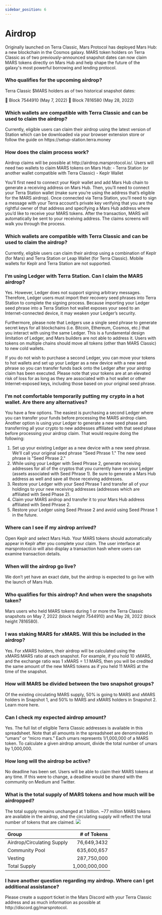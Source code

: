 ```yaml
---
sidebar_position: 6
---
```





# Airdrop

Originally launched on Terra Classic, Mars Protocol has deployed Mars Hub: a new blockchain in the Cosmos galaxy. MARS token holders on Terra Classic as of two previously-announced snapshot dates can now claim MARS tokens directly on Mars Hub and help shape the future of the galaxy's most powerful borrowing and lending protocol.

### Who qualifies for the upcoming airdrop? 

<Admonition type="info" title="">
Terra Classic $MARS holders as of two historical snapshot dates:

🔴 Block 7544910 (May 7, 2022)
🔴 Block 7816580 (May 28, 2022)
</Admonition>

### Which wallets are compatible with Terra Classic and can be used to claim the airdrop?

<Admonition type="info" title="">
Currently, eligible users can claim their airdrop using the latest version of Station which can be downloaded via your browser extension store or follow the guide on https://setup-station.terra.money
</Admonition>

### How does the claim process work?

<Admonition type="info" title="">
Airdrop claims will be possible at http://airdrop.marsprotocol.io/. Users will need two wallets to claim MARS tokens on Mars Hub: 
- Terra Station (or another wallet compatible with Terra Classic)  
- Keplr Wallet

You’ll first need to connect your Keplr wallet and add Mars Hub chain to generate a receiving address on Mars Hub. Then, you’ll need to connect your Terra Station wallet (make sure you’re using the address that’s eligible for the MARS airdrop). Once connected via Terra Station, you’ll need to sign a message with your Terra account’s private key verifying that you are the rightful owner of that address and specifying a Mars Hub address where you’d like to receive your MARS tokens. After the transaction, MARS will automatically be sent to your receiving address. The claims screens will walk you through the process.
</Admonition>

### Which wallets are compatible with Terra Classic and can be used to claim the airdrop?

<Admonition type="info" title="">
Currently, eligible users can claim their airdrop using a combination of Keplr (for Mars) and Terra Station or Leap Wallet (for Terra Classic). Mobile wallets for Keplr and Terra Station are not supported.
</Admonition>

### I’m using Ledger with Terra Station. Can I claim the MARS airdrop? 

<Admonition type="info" title="">
Yes. However, Ledger does not support signing arbitrary messages. Therefore, Ledger users must import their recovery seed phrases into Terra Station to complete the signing process. Because importing your Ledger seed phrase into a Terra Station hot wallet exposes your seed to an Internet-connected device, it may weaken your Ledger’s security.

Furthermore, please note that Ledgers use a single seed phrase to generate secret keys for all blockchains (i.e. Bitcoin, Ethereum, Cosmos, etc.) that you interact with using the same Ledger. This is a fundamental design limitation of Ledger, and Mars builders are not able to address it. Users with tokens on multiple chains should move all tokens (other than MARS Classic) to new cold wallets. 

If you do not wish to purchase a second Ledger, you can move your tokens to hot wallets and set up your Ledger as a new device with a new seed phrase so you can transfer funds back onto the Ledger after your airdrop claim has been executed. Please note that your tokens are at an elevated risk of loss for as long as they are associated with a hot wallet or other Internet-exposed keys, including those based on your original seed phrase.
</Admonition>

### I’m not comfortable temporarily putting my crypto in a hot wallet. Are there any alternatives?

<Admonition type="info" title="">
You have a few options. The easiest is purchasing a second Ledger where you can transfer your funds before processing the MARS airdrop claim. Another option is using your Ledger to generate a new seed phase and transferring all your crypto to new addresses affiliated with that seed phase before processing your airdrop claim. That would require doing the following:

1. Set up your existing Ledger as a new device with a new seed phrase. We'll call your original seed phrase "Seed Phrase 1." The new seed phrase is "Seed Phrase 2." 
2. While using your Ledger with Seed Phrase 2, generate receiving addresses for all of the cryptos that you currently have on your Ledger (assets associated with Seed Phrase 1). Be sure to generate a Mars Hub address as well and save all those receiving addresses. 
3. Restore your Ledger with your Seed Phrase 1 and transfer all of your holdings to your new receiving addresses (addresses which are affiliated with Seed Phase 2). 
4. Claim your MARS airdrop and transfer it to your Mars Hub address affiliated with Seed Phrase 2. 
5. Restore your Ledger using Seed Phrase 2 and avoid using Seed Phrase 1 in the future.
</Admonition>

### Where can I see if my airdrop arrived?

<Admonition type="info" title="">
Open Keplr and select Mars Hub. Your MARS tokens should automatically appear in Keplr after you complete your claim. The user interface at marsprotocol.io will also display a transaction hash where users can examine transaction details.
</Admonition>

### When will the airdrop go live?

<Admonition type="info" title="">
We don’t yet have an exact date, but the airdrop is expected to go live with the launch of Mars Hub.
</Admonition>

### Who qualifies for this airdrop? And when were the snapshots taken?

<Admonition type="info" title="">
Mars users who held MARS tokens during 1 or more the Terra Classic snapshots on May 7, 2022 (block height 7544910) and May 28, 2022 (block height 7816580).
</Admonition>

### I was staking MARS for xMARS. Will this be included in the airdrop?

<Admonition type="info" title="">
Yes. For xMARS holders, their airdrop will be calculated using the xMARS:MARS ratio at each snapshot. For example, if you hold 10 xMARS, and the exchange ratio was 1 xMARS = 1.1 MARS, then you will be credited the same amount of the new MARS tokens as if you held 11 MARS at the time of the snapshot.
</Admonition>

### How will MARS be divided between the two snapshot groups?

<Admonition type="info" title="">
Of the existing circulating MARS supply, 50% is going to MARS and xMARS holders in Snapshot 1, and 50% to MARS and xMARS holders in Snapshot 2. Learn more here.
</Admonition>

### Can I check my expected airdrop amount?

<Admonition type="info" title="">
Yes. The full list of eligible Terra Classic addresses is available in this spreadsheet. Note that all amounts in the spreadsheet are denominated in “umars” or “micro mars.” Each umars represents 1/1,000,000 of a MARS token. To calculate a given airdrop amount, divide the total number of umars by 1,000,000.
</Admonition>

### How long will the airdrop be active?

<Admonition type="info" title="">
No deadline has been set. Users will be able to claim their MARS tokens at any time. If this were to change, a deadline would be shared with the community on Medium and Twitter.
</Admonition>

### What is the total supply of MARS tokens and how much will be airdropped?

<Admonition type="info" title="">
The total supply remains unchanged at 1 billion. ~77 million MARS tokens are available in the airdrop, and the circulating supply will reflect the total number of tokens that are claimed.
</Admonition>

<img src={AirdropUrl} />

| Group  | # of Tokens  |
|:---|---:|
| Airdrop/Circulating Supply  | 76,649,3432  |
| Community Pool  | 635,600,657  |
| Vesting  | 287,750,000  |   
| Total Supply  | 1,000,000,000  |   

### I have another question regarding my airdrop. Where can I get additional assistance?

<Admonition type="info" title="">
Please create a support ticket in the Mars Discord with your Terra Classic address and as much information as possible at http://discord.gg/marsprotocol.
</Admonition>

